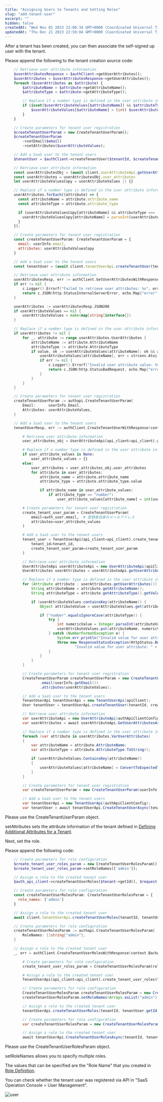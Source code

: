 ```yaml
---
title: "Assigning Users to Tenants and Setting Roles"
slug: "add-tenant-user"
excerpt: ""
hidden: false
createdAt: "Wed Nov 01 2023 22:00:34 GMT+0000 (Coordinated Universal Time)"
updatedAt: "Thu Dec 21 2023 22:59:04 GMT+0000 (Coordinated Universal Time)"
---
```


After a tenant has been created, you can then associate the self-signed up user with the tenant.

Please append the following to the tenant creation source code:

<Tabs>
<TabItem value="php" label="PHP">

```php
    // Retrieve user attribute information
    $userAttributesResponse = $authClient->getUserAttributes();
    $userAttributes = $userAttributesResponse->getUserAttributes();
    foreach ($userAttributes as $attribute) {
        $attributeName = $attribute->getAttributeName();
        $attributeType = $attribute->getAttributeType();

        // Replace if a number type is defined in the user attribute information
        if (isset($userAttributeValues[$attributeName]) && $attributeType === 'number') {
            $userAttributeValues[$attributeName] = (int) $userAttributeValues[$attributeName];
        }
    }

    // Create parameters for tenant user registration
    $createTenantUserParam = new CreateTenantUserParam();
    $createTenantUserParam
        ->setEmail($email)
        ->setAttributes($userAttributeValues);

    // Add a SaaS user to the tenant users
    $tenantUser = $authClient->createTenantUser($tenantId, $createTenantUserParam);
```

</TabItem>

<TabItem value="nodejs" label="Node.js">

```js
    // Retrieve user attribute information
    const userAttributesObj = (await client.userAttributeApi.getUserAttributes()).data
    const userAttributes = userAttributesObj.user_attributes
    let userAttributeValuesCopy = userAttributeValues || {}

    // Replace if a number type is defined in the user attribute information
    userAttributes.forEach((attribute) => {
      const attributeName = attribute.attribute_name
      const attributeType = attribute.attribute_type

      if (userAttributeValuesCopy[attributeName] && attributeType === 'number') {
        userAttributeValuesCopy[attributeName] = parseInt(userAttributeValuesCopy[attributeName], 10);
      }
    });

    // Create parameters for tenant user registration
    const createTenantUserParam: CreateTenantUserParam = {
      email: userInfo.email,
      attributes: userAttributeValuesCopy
    }

    // Add a SaaS user to the tenant users
    const tenantUser = (await client.tenantUserApi.createTenantUser(tenantId, createTenantUserParam)).data
```

</TabItem>

<TabItem value="go" label="Go">

```go
    // Retrieve user attribute information
    userAttributesResp, err := authClient.GetUserAttributesWithResponse(context.Background())
    if err != nil {
        c.Logger().Errorf("Failed to retrieve user attributes: %v", err)
        return c.JSON(http.StatusInternalServerError, echo.Map{"error": "Failed to retrieve user attributes"})
    }

    userAttributes := userAttributesResp.JSON200
    if userAttributeValues == nil {
        userAttributeValues = make(map[string]interface{})
    }

    // Replace if a number type is defined in the user attribute information
    if userAttributes != nil {
        for _, attribute := range userAttributes.UserAttributes {
            attributeName := attribute.AttributeName
            attributeType := attribute.AttributeType
            if value, ok := userAttributeValues[attributeName]; ok && attributeType == "number" {
                userAttributeValues[attributeName], err = strconv.Atoi(value.(string))
                if err != nil {
                    c.Logger().Errorf("Invalid user attribute value: %v", err)
                    return c.JSON(http.StatusBadRequest, echo.Map{"error": "Invalid user attribute value"})
                }
            }
        }
    }

    // Create parameters for tenant user registration
    createTenantUserParam := authapi.CreateTenantUserParam{
        Email:      userInfo.Email,
        Attributes: userAttributeValues,
    }

    // Add a SaaS user to the tenant users
    tenantUserResp, err := authClient.CreateTenantUserWithResponse(context.Background(), tenantID, createTenantUserParam)
```

</TabItem>

<TabItem value="python" label="Python">

```python
        # Retrieve user attribute information
        user_attributes_obj = UserAttributeApi(api_client=api_client).get_user_attributes()

        # Replace if a number type is defined in the user attribute information
        if user_attribute_values is None:
            user_attribute_values = {}
        else:
            user_attributes = user_attributes_obj.user_attributes
            for attribute in user_attributes:
                attribute_name = attribute.attribute_name
                attribute_type = attribute.attribute_type.value

                if attribute_name in user_attribute_values:
                    if attribute_type == "number":
                        user_attribute_values[attribute_name] = int(user_attribute_values[attribute_name])

        # Create parameters for tenant user registration
        create_tenant_user_param = CreateTenantUserParam(
            email=auth_user.email,  # 登録者自身のメールアドレス
            attributes=user_attribute_values
        )

        # Add a SaaS user to the tenant users
        tenant_user = TenantUserApi(api_client=api_client).create_tenant_user(
            tenant_id=tenant_id,
            create_tenant_user_param=create_tenant_user_param
        )
```

</TabItem>

<TabItem value="java" label="Java">

```java
        // Retrieve user attribute information
        UserAttributeApi userAttributeApi = new UserAttributeApi(apiClient);
        UserAttributes userAttributes = userAttributeApi.getUserAttributes();

        // Replace if a number type is defined in the user attribute information
        for (Attribute attribute : userAttributes.getUserAttributes()) {
            String attributeName = attribute.getAttributeName();
            String attributeType = attribute.getAttributeType().getValue();

            if (userAttributeValues.containsKey(attributeName)) {
                Object attributeValue = userAttributeValues.get(attributeName);

                if ("number".equalsIgnoreCase(attributeType)) {
                    try {
                        int numericValue = Integer.parseInt(attributeValue.toString());
                        userAttributeValues.put(attributeName, numericValue);
                    } catch (NumberFormatException e) {
                        System.err.println("Invalid value for user attribute: " + attributeName);
                        throw new ResponseStatusException(HttpStatus.BAD_REQUEST,
                                "Invalid value for user attribute: " + attributeName);
                    }
                }
            }
        }

        // Create parameters for tenant user registration
        CreateTenantUserParam createTenantUserParam = new CreateTenantUserParam()
                .email(userInfo.getEmail())
                .attributes(userAttributeValues);

        // Add a SaaS user to the tenant users
        TenantUserApi tenantUserApi = new TenantUserApi(apiClient);
        User tenantUser = tenantUserApi.createTenantUser(tenantId, createTenantUserParam);
```

</TabItem>

<TabItem value="csharp" label="C#">

```csharp
        // Retrieve user attribute information
        var userAttributeApi = new UserAttributeApi(authApiClientConfig);
        var userAttributes = await userAttributeApi.GetUserAttributesAsync();

        // Replace if a number type is defined in the user attribute information
        foreach (var attribute in userAttributes.VarUserAttributes)
        {
            var attributeName = attribute.AttributeName;
            var attributeType = attribute.AttributeType.ToString();

            if (userAttributeValues.ContainsKey(attributeName))
            {
                userAttributeValues[attributeName] = ConvertToExpectedType(userAttributeValues[attributeName], attributeType);
            }
        }

        // Create parameters for tenant user registration
        var createTenantUserParam = new CreateTenantUserParam(userInfo.Email, userAttributeValues);

        // Add a SaaS user to the tenant users
        var tenantUserApi = new TenantUserApi(authApiClientConfig);
        var tenantUser = await tenantUserApi.CreateTenantUserAsync(tenantId, createTenantUserParam);
```

</TabItem>
</Tabs>

Please use the CreateTenantUserParam object.

setAttributes sets the attribute information of the tenant defined in <a href="/docs/tutorial/prepare-saas-platform#defining-additional-attributes-for-a-tenant" target="_blank">Defining Additional Attributes for a Tenant</a>.

Next, set the role.

Please append the following code:

<Tabs>
<TabItem value="php" label="PHP">

```php
    // Create parameters for role configuration
    $create_tenant_user_roles_param = new CreateTenantUserRolesParam();
    $create_tenant_user_roles_param->setRoleNames(['admin']);

    // Assign a role to the created tenant user
    $auth_api_client->createTenantUserRoles($tenant->getId(), $request['userinfo']['id'], getenv('DEFAULT_SAASUSER_ENV'), $create_tenant_user_roles_param);
```

</TabItem>

<TabItem value="nodejs" label="Node.js">

```js
    // Create parameters for role configuration
    const createTenantUserRolesParam: CreateTenantUserRolesParam = {
      role_names: ['admin']
    }

    // Assign a role to the created tenant user
    await client.tenantUserApi.createTenantUserRoles(tenantId, tenantUser.id, 3, createTenantUserRolesParam)
```

</TabItem>

<TabItem value="go" label="Go">

```go
    // Create parameters for role configuration
    createTenantUserRolesParam := authapi.CreateTenantUserRolesParam{
        RoleNames: []string{"admin"},
    }

    // Assign a role to the created tenant user
    _, err = authClient.CreateTenantUserRolesWithResponse(context.Background(), tenantID, tenantUserResp.JSON201.Id, 3, createTenantUserRolesParam)
```

</TabItem>

<TabItem value="python" label="Python">

```python
        # Create parameters for role configuration
        create_tenant_user_roles_param = CreateTenantUserRolesParam(role_names=["admin"])

        # Assign a role to the created tenant user
        TenantUserApi(api_client=api_client).create_tenant_user_roles(tenant_id=tenant_id, user_id=tenant_user.id, env_id=3, create_tenant_user_roles_param=create_tenant_user_roles_param)
```

</TabItem>

<TabItem value="java" label="Java">

```java
        // Create parameters for role configuration
        CreateTenantUserRolesParam createTenantUserRolesParam = new CreateTenantUserRolesParam();
        createTenantUserRolesParam.setRoleNames(Arrays.asList("admin"));

        // Assign a role to the created tenant user
        tenantUserApi.createTenantUserRoles(tenantId, tenantUser.getId(), 3, createTenantUserRolesParam);
```

</TabItem>

<TabItem value="csharp" label="C#">

```csharp
        // Create parameters for role configuration
        var createTenantUserRolesParam = new CreateTenantUserRolesParam(new List<string> { "admin" });

        // Assign a role to the created tenant user
        await tenantUserApi.CreateTenantUserRolesAsync(tenantId, tenantUser.Id, 3, createTenantUserRolesParam);
```

</TabItem>
</Tabs>

Please use the CreateTenantUserRolesParam object.

setRoleNames allows you to specify multiple roles.


The values that can be specified are the "Role Name" that you created in <a href="/docs/tutorial/prepare-saas-platform#role-definition" target="_blank">Role Definition</a>.

You can check whether the tenant user was registered via API in "SaaS Operation Console > User Management".

![user](/img/usecase/about-saas-user-accounts/add-tenant-user/user.png)
